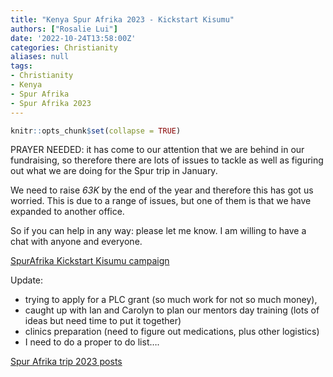 ```yaml
---
title: "Kenya Spur Afrika 2023 - Kickstart Kisumu"
authors: ["Rosalie Lui"]
date: '2022-10-24T13:58:00Z'
categories: Christianity
aliases: null
tags:
- Christianity
- Kenya
- Spur Afrika
- Spur Afrika 2023
---
```


```r
knitr::opts_chunk$set(collapse = TRUE)
```

PRAYER NEEDED: it has come to our attention that we are behind in our fundraising, so therefore there are lots of issues to tackle as well as figuring out what we are doing for the Spur trip in January.

We need to raise *63K* by the end of the year and therefore this has got us worried.  This is due to a range of issues, but one of them is that we have expanded to another office.  

So if you can help in any way: please let me know.  I am willing to have a chat with anyone and everyone.

[SpurAfrika Kickstart Kisumu campaign](https://spurafrika.grassrootz.com/kick-start-kisumu)

Update: 

- trying to apply for a PLC grant (so much work for not so much money),
- caught up with Ian and Carolyn to plan our mentors day training (lots of ideas but need time to put it together)
- clinics preparation (need to figure out medications, plus other logistics) 
- I need to do a proper to do list....

[Spur Afrika trip 2023 posts](/spurafrika2023/)
